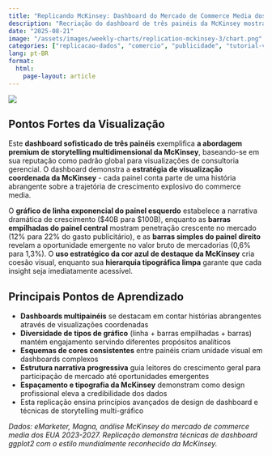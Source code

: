 ```yaml
---
title: "Replicando McKinsey: Dashboard do Mercado de Commerce Media dos EUA"
description: "Recriação do dashboard de três painéis da McKinsey mostrando crescimento explosivo projetado do mercado de commerce media dos EUA de $40B para $100B até 2027"
date: "2025-08-21"
image: "/assets/images/weekly-charts/replication-mckinsey-3/chart.png"
categories: ["replicacao-dados", "comercio", "publicidade", "tutorial-visualizacao"]
lang: pt-BR
format:
  html:
    page-layout: article
---
```


![](/assets/images/weekly-charts/replication-mckinsey-3/chart.png){fig-align="center"}

## Pontos Fortes da Visualização

Este **dashboard sofisticado de três painéis** exemplifica **a abordagem premium de storytelling multidimensional da McKinsey**, baseando-se em sua reputação como padrão global para visualizações de consultoria gerencial. O dashboard demonstra a **estratégia de visualização coordenada da McKinsey** - cada painel conta parte de uma história abrangente sobre a trajetória de crescimento explosivo do commerce media.

O **gráfico de linha exponencial do painel esquerdo** estabelece a narrativa dramática de crescimento ($40B para $100B), enquanto as **barras empilhadas do painel central** mostram penetração crescente no mercado (12% para 22% do gasto publicitário), e as **barras simples do painel direito** revelam a oportunidade emergente no valor bruto de mercadorias (0,6% para 1,3%). O **uso estratégico da cor azul de destaque da McKinsey** cria coesão visual, enquanto sua **hierarquia tipográfica limpa** garante que cada insight seja imediatamente acessível.

## Principais Pontos de Aprendizado

- **Dashboards multipainéis** se destacam em contar histórias abrangentes através de visualizações coordenadas
- **Diversidade de tipos de gráfico** (linha + barras empilhadas + barras) mantém engajamento servindo diferentes propósitos analíticos
- **Esquemas de cores consistentes** entre painéis criam unidade visual em dashboards complexos
- **Estrutura narrativa progressiva** guia leitores do crescimento geral para participação de mercado até oportunidades emergentes
- **Espaçamento e tipografia da McKinsey** demonstram como design profissional eleva a credibilidade dos dados
- Esta replicação ensina princípios avançados de design de dashboard e técnicas de storytelling multi-gráfico

*Dados: eMarketer, Magna, análise McKinsey do mercado de commerce media dos EUA 2023-2027. Replicação demonstra técnicas de dashboard ggplot2 com o estilo mundialmente reconhecido da McKinsey.*